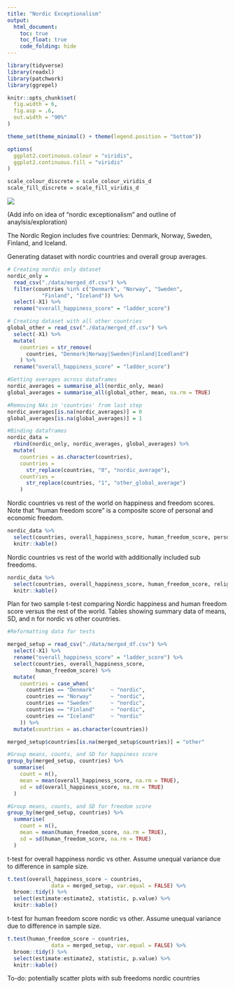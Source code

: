 ```yaml
---
title: "Nordic Exceptionalism"
output: 
  html_document:
    toc: true
    toc_float: true
    code_folding: hide
---
```


```r
library(tidyverse)
library(readxl)
library(patchwork)
library(ggrepel)

knitr::opts_chunk$set(
  fig.width = 6,
  fig.asp = .6,
  out.width = "90%"
)

theme_set(theme_minimal() + theme(legend.position = "bottom"))

options(
  ggplot2.continuous.colour = "viridis",
  ggplot2.continuous.fill = "viridis"
)

scale_colour_discrete = scale_colour_viridis_d
scale_fill_discrete = scale_fill_viridis_d
```

![](images/nordic_map.png)

(Add info on idea of "nordic exceptionalism" and outline of anaylsis/exploration)

The Nordic Region includes five countries: Denmark, Norway, Sweden, Finland, and Iceland. 

Generating dataset with nordic countries and overall group averages.

```r
# Creating nordic only dataset
nordic_only = 
  read_csv("./data/merged_df.csv") %>% 
  filter(countries %in% c("Denmark", "Norway", "Sweden", 
           "Finland", "Iceland")) %>% 
  select(-X1) %>% 
  rename("overall_happiness_score" = "ladder_score")

# Creating dataset with all other countries
global_other = read_csv("./data/merged_df.csv") %>% 
  select(-X1) %>% 
  mutate(
    countries = str_remove(
      countries, "Denmark|Norway|Sweden|Finland|Icedland")
    ) %>% 
  rename("overall_happiness_score" = "ladder_score")

#Getting averages across dataframes
nordic_averages = summarise_all(nordic_only, mean)
global_averages = summarise_all(global_other, mean, na.rm = TRUE)

#Removing NAs in 'countries' from last step 
nordic_averages[is.na(nordic_averages)] = 0
global_averages[is.na(global_averages)] = 1

#Binding dataframes                          
nordic_data = 
  rbind(nordic_only, nordic_averages, global_averages) %>% 
  mutate(
    countries = as.character(countries),
    countries = 
      str_replace(countries, "0", "nordic_average"),
    countries = 
      str_replace(countries, "1", "other_global_average")
    )

```

Nordic countries vs rest of the world on happiness and freedom scores. Note that "human freedom score" is a composite score of personal and economic freedom. 

```r
nordic_data %>% 
  select(countries, overall_happiness_score, human_freedom_score, personal_freedom_score, economic_freedom_score) %>% 
  knitr::kable()
```

Nordic countries vs rest of the world with additionally included sub freedoms.

```r
nordic_data %>% 
  select(countries, overall_happiness_score, human_freedom_score, religion, association, assembly, security_safety, rule_of_law, homicide, size_of_government) %>%
  knitr::kable()
```

Plan for two sample t-test comparing Nordic happiness and human freedom score versus the rest of the world. Tables showing summary data of means, SD, and n for nordic vs other countries.

```r

#Reformatting data for tests 

merged_setup = read_csv("./data/merged_df.csv") %>% 
  select(-X1) %>% 
  rename("overall_happiness_score" = "ladder_score") %>%
  select(countries, overall_happiness_score,
         human_freedom_score) %>% 
  mutate(
    countries = case_when(
      countries == "Denmark"     ~ "nordic",
      countries == "Norway"      ~ "nordic",
      countries == "Sweden"      ~ "nordic",
      countries == "Finland"     ~ "nordic",
      countries == "Iceland"     ~ "nordic"
    )) %>% 
  mutate(countries = as.character(countries))

merged_setup$countries[is.na(merged_setup$countries)] = "other"

#Group means, counts, and SD for happiness score
group_by(merged_setup, countries) %>%
  summarise(
    count = n(),
    mean = mean(overall_happiness_score, na.rm = TRUE),
    sd = sd(overall_happiness_score, na.rm = TRUE)
  )

#Group means, counts, and SD for freedom score
group_by(merged_setup, countries) %>%
  summarise(
    count = n(),
    mean = mean(human_freedom_score, na.rm = TRUE),
    sd = sd(human_freedom_score, na.rm = TRUE)
  )
```

t-test for overall happiness nordic vs other. Assume unequal variance due to difference in sample size. 

```r
t.test(overall_happiness_score ~ countries, 
              data = merged_setup, var.equal = FALSE) %>% 
  broom::tidy() %>% 
  select(estimate:estimate2, statistic, p.value) %>% 
  knitr::kable()
```

t-test for human freedom score nordic vs other. Assume unequal variance due to difference in sample size. 

```r
t.test(human_freedom_score ~ countries, 
              data = merged_setup, var.equal = FALSE) %>% 
  broom::tidy() %>% 
  select(estimate:estimate2, statistic, p.value) %>% 
  knitr::kable()
```

To-do: potentially scatter plots with sub freedoms nordic countries 
